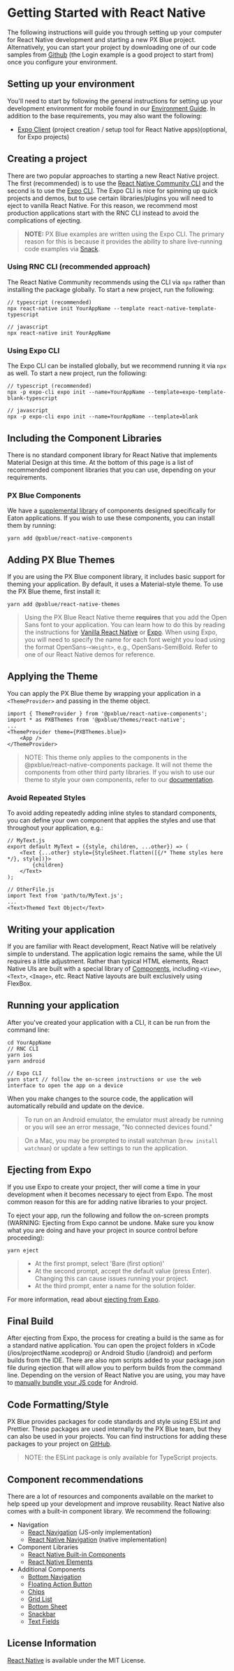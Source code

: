 # Getting Started with React Native
The following instructions will guide you through setting up your computer for React Native development and starting a new PX Blue project. Alternatively, you can start your project by downloading one of our code samples from [Github](https://github.com/pxblue) (the Login example is a good project to start from) once you configure your environment.

## Setting up your environment
You'll need to start by following the general instructions for setting up your development environment for mobile found in our [Environment Guide](/development/environment). In addition to the base requirements, you may also want the following:

- [Expo Client](https://expo.io/learn) (project creation / setup tool for React Native apps)(optional, for Expo projects)

## Creating a project
There are two popular approaches to starting a new React Native project. The first (recommended) is to use the [React Native Community CLI](https://github.com/react-native-community/cli) and the second is to use the [Expo CLI](https://docs.expo.io/versions/latest/workflow/expo-cli/). The Expo CLI is nice for spinning up quick projects and demos, but to use certain libraries/plugins you will need to eject to vanilla React Native. For this reason, we recommend most production applications start with the RNC CLI instead to avoid the complications of ejecting.

> **NOTE:** PX Blue examples are written using the Expo CLI. The primary reason for this is because it provides the ability to share live-running code examples via [Snack](https://snack.expo.io/).

### Using RNC CLI (recommended approach)
The React Native Community recommends using the CLI via `npx` rather than installing the package globally. To start a new project, run the following:
```
// typescript (recommended)
npx react-native init YourAppName --template react-native-template-typescript

// javascript
npx react-native init YourAppName
```

### Using Expo CLI
The Expo CLI can be installed globally, but we recommend running it via `npx` as well. To start a new project, run the following:
```
// typescript (recommended)
npx -p expo-cli expo init --name=YourAppName --template=expo-template-blank-typescript

// javascript
npx -p expo-cli expo init --name=YourAppName --template=blank
```

## Including the Component Libraries
There is no standard component library for React Native that implements Material Design at this time. At the bottom of this page is a list of recommended component libraries that you can use, depending on your requirements.

### PX Blue Components
We have a [supplemental library](https://github.com/pxblue/react-native-component-library/tree/dev) of components designed specifically for Eaton applications. If you wish to use these components, you can install them by running:
```
yarn add @pxblue/react-native-components
```

## Adding PX Blue Themes
If you are using the PX Blue component library, it includes basic support for theming your application. By default, it uses a Material-style theme. To use the PX Blue theme, first install it:
```
yarn add @pxblue/react-native-themes
```
> Using the PX Blue React Native theme **requires** that you add the Open Sans font to your application. You can learn how to do this by reading the instructions for [Vanilla React Native](https://medium.com/react-native-training/react-native-custom-fonts-ccc9aacf9e5e) or [Expo](https://docs.expo.io/versions/latest/guides/using-custom-fonts/).
> When using Expo, you will need to specify the name for each font weight you load using the format OpenSans-`<Weight>`, e.g., OpenSans-SemiBold. Refer to one of our React Native demos for reference.


## Applying the Theme
You can apply the PX Blue theme by wrapping your application in a `<ThemeProvider>` and passing in the theme object.
```
import { ThemeProvider } from '@pxblue/react-native-components';
import * as PXBThemes from '@pxblue/themes/react-native';
...
<ThemeProvider theme={PXBThemes.blue}>
    <App />
</ThemeProvider>
```
> NOTE: This theme only applies to the components in the @pxblue/react-native-components package. It will not theme the components from other third party libraries. If you wish to use our theme to style your own components, refer to our [documentation](https://github.com/pxblue/react-native-component-library/blob/dev/docs/theme.md#using-the-theme-in-custom-components).


### Avoid Repeated Styles
To avoid adding repeatedly adding inline styles to standard components, you can define your own component that applies the styles and use that throughout your application, e.g.:
```
// MyText.js
export default MyText = ({style, children, ...other}) => (
    <Text {...other} style={StyleSheet.flatten([{/* Theme styles here */}, style])}>
        {children}
    </Text>
);

// OtherFile.js
import Text from 'path/to/MyText.js';
...
<Text>Themed Text Object</Text>
```


## Writing your application
If you are familiar with React development, React Native will be relatively simple to understand. The application logic remains the same, while the UI requires a little adjustment. Rather than typical HTML elements, React Native UIs are built with a special library of [Components](https://facebook.github.io/react-native/docs/components-and-apis), including ```<View>```, ```<Text>```, ```<Image>```, etc. React Native layouts are built exclusively using FlexBox.

## Running your application
After you've created your application with a CLI, it can be run from the command line:
```
cd YourAppName
// RNC CLI
yarn ios
yarn android

// Expo CLI
yarn start // follow the on-screen instructions or use the web interface to open the app on a device
```

When you make changes to the source code, the application will automatically rebuild and update on the device.

>To run on an Android emulator, the emulator must already be running or you will see an error message, "No connected devices found."

>On a Mac, you may be prompted to install watchman (```brew install watchman```) or update a few settings to run the application.


## Ejecting from Expo
If you use Expo to create your project, ther will come a time in your development when it becomes necessary to eject from Expo. The most common reason for this are for adding native libraries to your project.

To eject your app, run the following and follow the on-screen prompts (WARNING: Ejecting from Expo cannot be undone. Make sure you know what you are doing and have your project in source control before proceeding):

```
yarn eject
```

> * At the first prompt, select 'Bare (first option)'
> * At the second prompt, accept the default value (press Enter). Changing this can cause issues running your project.
> * At the third prompt, enter a name for the solution folder.

For more information, read about [ejecting from Expo](https://docs.expo.io/versions/latest/workflow/customizing/).

## Final Build
After ejecting from Expo, the process for creating a build is the same as for a standard native application. You can open the project folders in xCode (/ios/projectName.xcodeproj) or Android Studio (/android) and perform builds from the IDE. There are also npm scripts added to your package.json file during ejection that will allow you to perform builds from the command line. Depending on the version of React Native you are using, you may have to [manually bundle your JS code](https://stackoverflow.com/questions/44446523/unable-to-load-script-from-assets-index-android-bundle-on-windows) for Android.

## Code Formatting/Style
PX Blue provides packages for code standards and style using ESLint and Prettier. These packages are used internally by the PX Blue team, but they can also be used in your projects. You can find instructions for adding these packages to your project on [GitHub](https://github.com/pxblue/code-standards).

> NOTE: the ESLint package is only available for TypeScript projects.

## Component recommendations
There are a lot of resources and components available on the market to help speed up your development and improve reusability. React Native also comes with a built-in component library. We recommend the following:
- Navigation
    - [React Navigation](https://reactnavigation.org/) (JS-only implementation)
    - [React Native Navigation](https://wix.github.io/react-native-navigation/#/) (native implementation)
- Component Libraries
    - [React Native Built-in Components](https://facebook.github.io/react-native/docs/components-and-apis.html)
    - [React Native Elements](https://react-native-training.github.io/react-native-elements/)
- Additional Components
    - [Bottom Navigation](https://github.com/tomzaku/react-native-material-bottom-navigation-performance)
    - [Floating Action Button](https://github.com/mastermoo/react-native-action-button)
    - [Chips](https://github.com/prscX/react-native-chip-view#readme)
    - [Grid List](https://github.com/gusgard/react-native-grid-list)
    - [Bottom Sheet](https://github.com/cesardeazevedo/react-native-bottom-sheet-behavior)
    - [Snackbar](https://github.com/cooperka/react-native-snackbar)
    - [Text Fields](https://github.com/n4kz/react-native-material-textfield)

## License Information
[React Native](https://github.com/facebook/react-native/blob/master/LICENSE) is available under the MIT License. 
